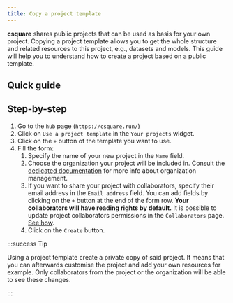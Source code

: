 ```yaml
---
title: Copy a project template
---
```



**csquare** shares public projects that can be used as basis for your own project. Copying a project template allows
you to get the whole structure and related resources to this project, e.g., datasets and models. This guide will help
you to understand how to create a project based on a public template.

## Quick guide

<VideoPlayer src="https://cdn.csquare.run/docs/webm/copy-a-project-template.webm" />

## Step-by-step

1. Go to the `hub` page (`https://csquare.run/`)
2. Click on `Use a project template` in the `Your projects` widget.
3. Click on the `+` button of the template you want to use.
4. Fill the form:
   1. Specify the name of your new project in the `Name` field.
   2. Choose the organization your project will be included in. Consult the [dedicated documentation](../organizations/introduction) for more info about organization management.
   3. If you want to share your project with collaborators, specify their email address in the `Email address` field. You can add fields by clicking on the `+` button at the end of the form row. **Your collaborators will have reading rights by default.** It is possible to update project collaborators permissions in the `Collaborators` page. [See how](collaborators/update-permissions).
   4. Click on the `Create` button.

:::success Tip

Using a project template create a private copy of said project. It means that you can afterwards customise the project
and add your own resources for example. Only collaborators from the project or the organization will be able to see
these changes.

:::
